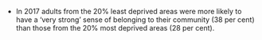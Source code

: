 * In 2017 adults from the 20% least deprived areas were more likely to have a ‘very strong’ sense of belonging to their community (38 per cent) than those from the 20% most deprived areas  (28 per cent).
